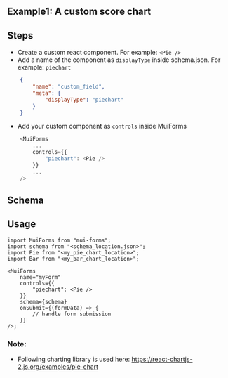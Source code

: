 
## Example1: A custom score chart

<ScoreChart />

## Steps
- Create a custom react component. For example: `<Pie />`
- Add a name of the component as `displayType` inside schema.json. For example: `piechart`
```json
    {
        "name": "custom_field",
        "meta": {
            "displayType": "piechart"
        }
    }
```
- Add your custom component as `controls` inside MuiForms
```typescript
    <MuiForms
        ...
        controls={{
            "piechart": <Pie />
        }}
        ... 
    />
```

## Schema


<SchemaViewer value={schema} />

## Usage
```tsx copy
import MuiForms from "mui-forms";
import schema from "<schema_location.json>";
import Pie from "<my_pie_chart_location>";
import Bar from "<my_bar_chart_location>";

<MuiForms
    name="myForm"
    controls={{
        "piechart": <Pie />
    }}
    schema={schema}
    onSubmit={(formData) => {
        // handle form submission
    }}
/>;
```

### Note:
- Following charting library is used here:
https://react-chartjs-2.js.org/examples/pie-chart